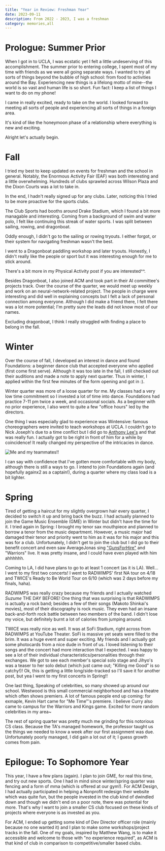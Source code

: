 ```yaml
---
title: "Year in Review: Freshman Year"
date: 2023-09-11
description: From 2022 - 2023, I was a freshman
category: memories,all
---
```


# Prologue: Summer Prior

When I got in to UCLA, I was ecstatic yet I felt a little undeserving of this accomplishment. 
The summer prior to entering college, I spent most of my time with friends as we were all going separate ways.
I wanted to try all sorts of things beyond the bubble of high school: from food to activities around the Bay.
Experiencing new things is a lifelong motto of mine--the world is so vast and human life is so short.
Fun fact: I keep a list of things I want to do on my phone!

I came in really excited, ready to take on the world.
I looked forward to meeting all sorts of people and experiencing all sorts of things in a foreign area.

It's kind of like the honeymoon phase of a relationship where everything is new and exciting. 

Alright let's actually begin.

# Fall

I tried my best to keep updated on events for freshman and the school in general.
Notably, the Enormous Activity Fair (EAF) was both interesting and a little overwhelming.
Hundreds of clubs sprawled across Wilson Plaza and the Dixon Courts was a lot to take in.

In the end, I hadn't really signed up for any clubs.
Later, noticing this I tried to be more proactive for the sports clubs.

The Club Sports had booths around Drake Stadium, which I found a bit more managable and interesting.
Coming from a background of swim and water polo, I felt like continuing this streak of water sports.
I was split between sailing, rowing, and dragonboat.

Oddly enough, I didn't go to the sailing or rowing tryouts.
I either forgot, or their system for navigating freshman wasn't the best.

I went to a Dragonboat paddling workshop and later tryouts.
Honestly, I didn't really like the people or sport but it was interesting enough for me to stick around.

There's a bit more in my Physical Activity post if you are interested^^.

Besides Dragonboat, I also joined ACM and took part in their AI committee's projects track.
Over the course of the quarter, we would meet up weekly and work on an neural-network-related project. 
The people in charge were interesting and did well in explaining concepts but I felt a lack of personal connection among everyone.
Although I did make a friend there, I felt there was a lot more potential; I'm pretty sure the leads did not know most of our names.

Excluding dragonboat, I think I really struggled with finding a place to belong in the fall.

# Winter

Over the course of fall, I developed an interest in dance and found 
Foundations: a beginner dance club that accepted everyone who applied (first come first serve).
Although it was too late in the fall, I still checked out their auditions and made a note to apply next quarter. 
Thus in winter, I applied within the first few minutes of the form opening and got in :). 

Winter quarter was more of a loose quarter for me.
My classes had a very low time commitment so I invested a lot of time into dance.
Foundations had practice 7-11 pm twice a week, and occasional socials.
As a beginner with no prior experience, I also went to quite a few "office hours" led by the directors. 

One thing I was especially glad to experience was Wintensive: famous choreographers were invited to teach workshops at UCLA.
I couldn't go to Nick Joseph's due to a time conflict but I did go to [Anthony Lee's](https://www.youtube.com/watch?v=9oGTOMn9dxE&list=PL5idqdb0RICnYaTFyU6oRW8QDDwXceMgI) and that was really fun. 
I actually got to be right in front of him for a while by coincidence! It really changed my perspective of the intricacies in dance. 

![Me and my teammates!!](/dance.jpg)

I can say with confidence that I've gotten more comfortable with my body, although there is still a ways to go.
I intend to join Foundations again (and hopefully againx2 as a captain!), during a quarter where my class load is a bit lighter.

# Spring

Tired of getting a haircut for my slightly overgrown hair every quarter, I decided to switch it up and bring back the buzz.
I had actually planned to join the Game Music Ensemble (GME) in Winter but didn't have the time for it.
I tried again in Spring: I brought my tenor sax mouthpiece and planned to borrow a tenor from the music department.
However, a music major had damaged their tenor and priority went to him as it was for his major and this was for a club.
Unfortunately, I didn't get to join the club but I did go to their benefit concert and even saw 
AverageJonas sing ["GunsForHire"](https://www.youtube.com/watch?v=PxH3pR095Sw) and "Warriors" live.
It was pretty insane, and I could have even played with him ahhhhhh.

Coming to LA, I did have plans to go to at least 1 concert (as it is LA).
Well... I went to my first two concerts! I went to RADWIMPS' first NA tour on 4/18 and
TWICE's Ready to Be World Tour on 6/10 (which was 2 days before my finals, haha).

RADWIMPS was really crazy because my friends and I actually watched *Suzume* THE DAY BEFORE!
One thing that was surprising is that RADWIMPS is actually a rock band;
besides a few of their songs (Makoto Shinkai's movies), most of their discography is rock music.
They even had an insane back-and-forth rock battle between two members of the band.
I didn't lose my voice, but definitely burnt a lot of calories from jumping around.

TWICE was really nice as well. It was at SoFi Stadium, right across from RADWIMPS at YouTube Theater.
SoFi is massive yet seats were filled to the brim. It was a huge event and super exciting.
My friends and I actually got some photocards from a nice dude in front of us. 
I loved listening to their songs and the concert had more interaction that I expected.
I was happy to see a lot of their individual characteristics/personalities through their exchanges.
We got to see each member's special solo stage and Jihyo's was a teaser to her solo debut (which just came out; "Killing me Good" is so catchy!)!
Ok, this is getting a little long/side-tracked so I'll save it for another post, but yea I went to my first concerts in Spring!!

One last thing, Speaking of celebrities, so many showed up around our school.
Westwood is this small commercial neighborhood and has a theatre which often shows premiers.
A lot of famous people end up coming: for exmaple, Kevin Hart came for "Me Time"'s premiere.
I believe Curry also came to campus for the Warriors and Kings game. Excited for more random celebrities in my area~

The rest of spring quarter was pretty much me grinding for this notorious CS class.
Because the TA's managed homework, the professor taught us the things we needed to know a week after our first assignment was due.
Unfortunately poorly managed, I did gain a lot out of it; I guess growth comes from pain.

# Epilogue: To Sophomore Year
This year, I have a few plans (again). I plan to join GME, for real this time, and try out new sports.
One I had in mind since winter/spring quarter was fencing and a form of mma (which is offered at our gym!).
For ACM Design, I had actually participated in helping a Nonprofit redesign their website which was quite fun,
but the people invested in the club kind of dwindled down and though we didn't end on a poor note, there was potential for more.
That's why I want to join a smaller CS club focused on these kinds of projects where everyone is as invested as you.

For ACM, I ended up getting some kind of Dev Director officer role (mainly because no one wanted it)
and I plan to make some workshops/project tracks in the fall.
One of my goals, inspired by Matthew Wang, is to make it accessible and welcome to those with "no experience required",
as ACM is that kind of club in comparison to competitive/smaller based clubs.